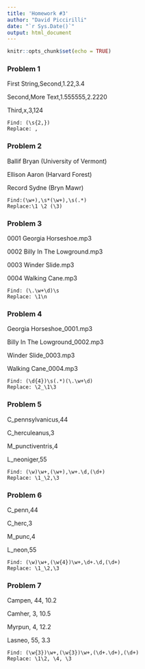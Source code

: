 ```yaml
---
title: 'Homework #3'
author: "David Piccirilli"
date: "`r Sys.Date()`"
output: html_document
---
```


```r
knitr::opts_chunk$set(echo = TRUE)
```
### Problem 1
First String,Second,1.22,3.4

Second,More Text,1.555555,2.2220

Third,x,3,124
```
Find: (\s{2,})
Replace: ,
```
### Problem 2
Ballif Bryan (University of Vermont)

Ellison Aaron (Harvard Forest)

Record Sydne (Bryn Mawr)
```
Find:(\w+),\s*(\w+),\s(.*)
Replace:\1 \2 (\3)
```

### Problem 3

0001 Georgia Horseshoe.mp3

0002 Billy In The Lowground.mp3

0003 Winder Slide.mp3

0004 Walking Cane.mp3

```
Find: (\.\w+\d)\s
Replace: \1\n
```

### Problem 4
Georgia Horseshoe_0001.mp3

Billy In The Lowground_0002.mp3

Winder Slide_0003.mp3

Walking Cane_0004.mp3

```
Find: (\d{4})\s(.*)(\.\w+\d)
Replace: \2_\1\3
```

### Problem 5
C_pennsylvanicus,44

C_herculeanus,3

M_punctiventris,4

L_neoniger,55

```
Find: (\w)\w+,(\w+),\w+.\d,(\d+)
Replace: \1_\2,\3
```

### Problem 6
C_penn,44

C_herc,3

M_punc,4

L_neon,55

```
Find: (\w)\w+,(\w{4})\w+,\d+.\d,(\d+)
Replace: \1_\2,\3
```

### Problem 7

Campen, 44, 10.2

Camher, 3, 10.5

Myrpun, 4, 12.2

Lasneo, 55, 3.3

```
Find: (\w{3})\w+,(\w{3})\w+,(\d+.\d+),(\d+)
Replace: \1\2, \4, \3
```